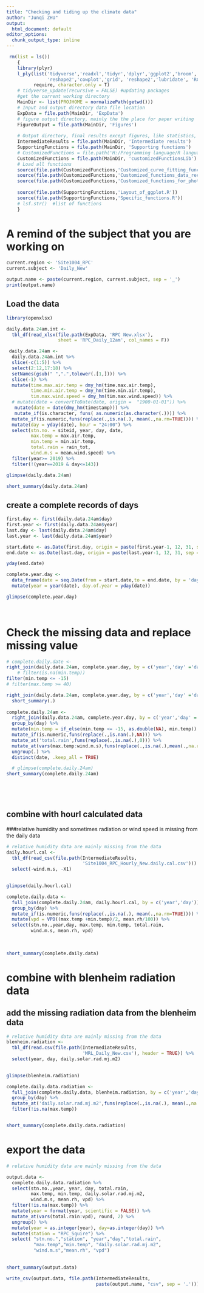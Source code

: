 ---
title: "Checking and tiding up the climate data"
author: "Junqi ZHU"
output:
  html_document: default
editor_options: 
  chunk_output_type: inline
---

```{r, warning=FALSE, echo=FALSE, tidy=TRUE, error=FALSE, message=FALSE}
 rm(list = ls())
    {
    library(plyr)
    l_ply(list('tidyverse','readxl','tidyr','dplyr','ggplot2','broom','ggthemes','plotly','purrr',
               'reshape2','cowplot','grid', 'reshape2','lubridate', 'RColorBrewer', 'datacheck'), 
          require, character.only = T)
    # tidyverse_update(recursive = FALSE) #updating packages
    #get the current working directory
    MainDir <- list(PROJHOME = normalizePath(getwd()))
    # Input and output directory data file location
    ExpData = file.path(MainDir, 'ExpData')
    # figure output directory, mainly the the place for paper writing 
    FigureOutput = file.path(MainDir, 'Figures')
    
    # Output directory, final results except figures, like statistics, and intermediate data set
    IntermediateResults = file.path(MainDir, 'Intermediate results')  
    SupportingFunctions = file.path(MainDir, 'Supporting functions')
    # CustomizedFunctions = file.path('H:/Programming language/R language/Customized function library/')
    CustomizedFunctions = file.path(MainDir, 'customizedFunctionsLib')
    # Load all functions
    source(file.path(CustomizedFunctions,'Customized_curve_fitting_functions.R'))
    source(file.path(CustomizedFunctions,'Customized_functions_data_reconstruction.R'))
    source(file.path(CustomizedFunctions,'Customized_functions_for_photosynthesis.R'))
    
    source(file.path(SupportingFunctions,'Layout_of_ggplot.R'))
    source(file.path(SupportingFunctions,'Specific_functions.R'))
    # lsf.str()  #list of functions
    } 
```

# A remind of the subject that you are working on
```{r}
current.region <- 'Site1004_RPC'
current.subject <- 'Daily_New'

output.name <- paste(current.region, current.subject, sep = '_')
print(output.name)

```

## Load the data
```{r, warning=FALSE, echo=FALSE, error=FALSE, message=FALSE}
library(openxlsx)

daily.data.24am.int <- 
  tbl_df(read_xlsx(file.path(ExpData, 'RPC New.xlsx'), 
                   sheet = 'RPC_Daily_12am', col_names = F)) 

 daily.data.24am <- 
  daily.data.24am.int %>% 
  slice(-c(1:5)) %>% 
  select(2:12,17:18) %>%
  setNames(gsub(" ",".",tolower(.[1,]))) %>%
  slice(-1) %>%
  mutate(time.max.air.temp = dmy_hm(time.max.air.temp), 
         time.min.air.temp = dmy_hm(time.min.air.temp), 
         tim.max.wind.speed = dmy_hm(tim.max.wind.speed)) %>% 
  # mutate(date = convertToDate(date, origin =  "1900-01-01")) %>% 
   mutate(date = date(dmy_hm(timestamp))) %>%
   mutate_if(is.character, funs( as.numeric(as.character(.)))) %>%
  mutate_if(is.numeric,funs(replace(.,is.na(.), mean(.,na.rm=TRUE)))) %>% 
  mutate(day = yday(date), hour = "24:00") %>% 
  select(stn.no. = siteid, year, day, date, 
         max.temp = max.air.temp,
         min.temp = min.air.temp,
         total.rain = rain_tot, 
         wind.m.s = mean.wind.speed) %>% 
  filter(year>= 2019) %>% 
  filter(!(year==2019 & day<=143))

glimpse(daily.data.24am)

short_summary(daily.data.24am)

```


## create a complete records of days
```{r, warning=FALSE, echo=FALSE, error=FALSE, message=FALSE}
first.day <- first(daily.data.24am$day)
first.year <- first(daily.data.24am$year)
last.day <- last(daily.data.24am$day)
last.year <- last(daily.data.24am$year)

start.date <- as.Date(first.day, origin = paste(first.year-1, 12, 31, sep = '-'))
end.date <- as.Date(last.day, origin = paste(last.year-1, 12, 31, sep = '-'))

yday(end.date)

complete.year.day <- 
  data_frame(date = seq.Date(from = start.date,to = end.date, by = 'day')) %>% 
  mutate(year = year(date), day.of.year = yday(date))

glimpse(complete.year.day)
  
  
```
# Check the missing data and replace missing value
```{r, fig.width=15, fig.height=25,echo=FALSE}
# complete.daily.date <- 
right_join(daily.data.24am, complete.year.day, by = c('year','day' ='day.of.year')) %>% 
    # filter(is.na(min.temp))
filter(min.temp <= -15)
# filter(max.temp >= 40)

right_join(daily.data.24am, complete.year.day, by = c('year','day' ='day.of.year')) %>% 
  short_summary(.)
  
complete.daily.24am <- 
  right_join(daily.data.24am, complete.year.day, by = c('year','day' ='day.of.year', 'date')) %>% 
  group_by(day) %>% 
  mutate(min.temp = if_else(min.temp <= -15, as.double(NA), min.temp)) %>% 
  mutate_if(is.numeric,funs(replace(.,is.nan(.),NA))) %>% 
  mutate_at('total.rain',funs(replace(.,is.na(.),0))) %>% 
  mutate_at(vars(max.temp:wind.m.s),funs(replace(.,is.na(.),mean(.,na.rm=TRUE))))%>%
  ungroup(.) %>% 
  distinct(date, .keep_all = TRUE)

  # glimpse(complete.daily.24am)
short_summary(complete.daily.24am)



  
```

## combine with hourl calculated data
###relative humidity and sometimes radiation or wind speed is missing from the daily data
```{r, echo=FALSE, error=FALSE, message=FALSE, warning=FALSE}
# relative humidity data are mainly missing from the data
daily.hourl.cal <- 
  tbl_df(read_csv(file.path(IntermediateResults,                                          
                            'Site1004_RPC_Hourly_New.daily.cal.csv'))) %>% 
  select(-wind.m.s, -X1)
  

glimpse(daily.hourl.cal)

complete.daily.data <- 
  full_join(complete.daily.24am, daily.hourl.cal, by = c('year','day')) %>% 
  group_by(day) %>% 
  mutate_if(is.numeric,funs(replace(.,is.na(.), mean(.,na.rm=TRUE)))) %>% 
  mutate(vpd = VPD((max.temp +min.temp)/2, mean.rh/100)) %>% 
  select(stn.no.,year,day, max.temp, min.temp, total.rain, 
         wind.m.s, mean.rh, vpd)  
    
  
    
short_summary(complete.daily.data)  

```


# combine with blenheim radiation data
## add the missing radiation data from the blenheim data
```{r,echo=FALSE, error=FALSE, message=FALSE, warning=FALSE}
# relative humidity data are mainly missing from the data
blenheim.radiation <- 
  tbl_df(read.csv(file.path(IntermediateResults, 
                            'MRL_Daily_New.csv'), header = TRUE)) %>% 
  select(year, day, daily.solar.rad.mj.m2)
  

glimpse(blenheim.radiation)

complete.daily.data.radiation <-
  full_join(complete.daily.data, blenheim.radiation, by = c('year','day')) %>% 
  group_by(day) %>% 
  mutate_at('daily.solar.rad.mj.m2',funs(replace(.,is.na(.), mean(.,na.rm=TRUE)))) %>% 
  filter(!is.na(max.temp))


short_summary(complete.daily.data.radiation)  

```

# export the data
```{r, echo=FALSE, error=FALSE, message=FALSE, warning=FALSE}
# relative humidity data are mainly missing from the data

output.data <- 
  complete.daily.data.radiation %>% 
  select(stn.no.,year, year, day, total.rain, 
         max.temp, min.temp, daily.solar.rad.mj.m2,
         wind.m.s, mean.rh, vpd) %>% 
  filter(!is.na(max.temp)) %>% 
  mutate(year = format(year, scientific = FALSE)) %>% 
  mutate_at(vars(total.rain:vpd), round, 2) %>% 
  ungroup() %>% 
  mutate(year = as.integer(year), day=as.integer(day)) %>% 
  mutate(station = "RPC_Squire") %>% 
  select( "stn.no.","station", "year","day","total.rain",
          "max.temp","min.temp", "daily.solar.rad.mj.m2", 
          "wind.m.s","mean.rh", "vpd")
  
  
short_summary(output.data)

write_csv(output.data, file.path(IntermediateResults, 
                                 paste(output.name, "csv", sep = '.')))

```
















